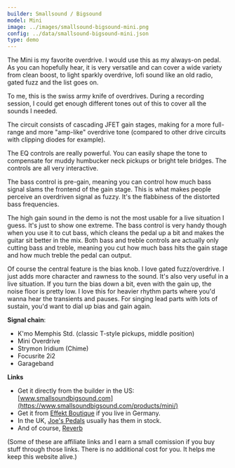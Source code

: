 ```yaml
---
builder: Smallsound / Bigsound
model: Mini
image: ../images/smallsound-bigsound-mini.png
config: ../data/smallsound-bigsound-mini.json
type: demo
---
```


The Mini is my favorite overdrive. I would use this as my always-on pedal. As you can hopefully hear, it is very versatile and can cover a wide variety from clean boost, to light sparkly overdrive, lofi sound like an old radio, gated fuzz and the list goes on.

To me, this is the swiss army knife of overdrives. During a recording session, I could get enough different tones out of this to cover all the sounds I needed.

The circuit consists of cascading JFET gain stages, making for a more full-range and more "amp-like" overdrive tone (compared to other drive circuits with clipping diodes for example).

The EQ controls are really powerful. You can easily shape the tone to compensate for muddy humbucker neck pickups or bright tele bridges. The controls are all very interactive.

The bass control is pre-gain, meaning you can control how much bass signal slams the frontend of the gain stage. This is what makes people perceive an overdriven signal as fuzzy. It's the flabbiness of the distorted bass frequencies.

The high gain sound in the demo is not the most usable for a live situation I guess. It's just to show one extreme. The bass control is very handy though when you use it to cut bass, which cleans the pedal up a bit and makes the guitar sit better in the mix. Both bass and treble controls are actually only cutting bass and treble, meaning you cut how much bass hits the gain stage and how much treble the pedal can output.

Of course the central feature is the bias knob. I love gated fuzz/overdrive. I just adds more character and rawness to the sound. It's also very useful in a live situation. If you turn the bias down a bit, even with the gain up, the noise floor is pretty low. I love this for heavier rhythm parts where you'd wanna hear the transients and pauses. For singing lead parts with lots of sustain, you'd want to dial up bias and gain again.

**Signal chain**:

- K'mo Memphis Std. (classic T-style pickups, middle position)
- Mini Overdrive
- Strymon Iridium (Chime)
- Focusrite 2i2
- Garageband

**Links**

- Get it directly from the builder in the US: [www.smallsoundbigsound.com](https://www.smallsoundbigsound.com/products/mini/)
- Get it from [Effekt Boutique](https://www.effekt-boutique.de/effektgeraete/overdrive/smallsound-bigsound-mini-fuck-overdrive.html) if you live in Germany.
- In the UK, [Joe's Pedals](https://joespedals.com/products/mini-f-overdrive) usually has them in stock.
- And of course, [Reverb](https://reverb.grsm.io/loopydemos-smbs-mini)

(Some of these are affiliate links and I earn a small comission if you buy stuff through those links. There is no additional cost for you. It helps me keep this website alive.)
